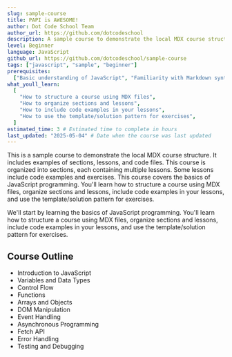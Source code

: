 ```yaml
---
slug: sample-course
title: PAPI is AWESOME!
author: Dot Code School Team
author_url: https://github.com/dotcodeschool
description: A sample course to demonstrate the local MDX course structure.
level: Beginner
language: JavaScript
github_url: https://github.com/dotcodeschool/sample-course
tags: ["javascript", "sample", "beginner"]
prerequisites:
  ["Basic understanding of JavaScript", "Familiarity with Markdown syntax"]
what_youll_learn:
  [
    "How to structure a course using MDX files",
    "How to organize sections and lessons",
    "How to include code examples in your lessons",
    "How to use the template/solution pattern for exercises",
  ]
estimated_time: 3 # Estimated time to complete in hours
last_updated: "2025-05-04" # Date when the course was last updated
---
```


This is a sample course to demonstrate the local MDX course structure. It includes examples of sections, lessons, and code files. This course is organized into sections, each containing multiple lessons. Some lessons include code examples and exercises. This course covers the basics of JavaScript programming. You'll learn how to structure a course using MDX files, organize sections and lessons, include code examples in your lessons, and use the template/solution pattern for exercises.

We'll start by learning the basics of JavaScript programming. You'll learn how to structure a course using MDX files, organize sections and lessons, include code examples in your lessons, and use the template/solution pattern for exercises.

## Course Outline

- Introduction to JavaScript
- Variables and Data Types
- Control Flow
- Functions
- Arrays and Objects
- DOM Manipulation
- Event Handling
- Asynchronous Programming
- Fetch API
- Error Handling
- Testing and Debugging
